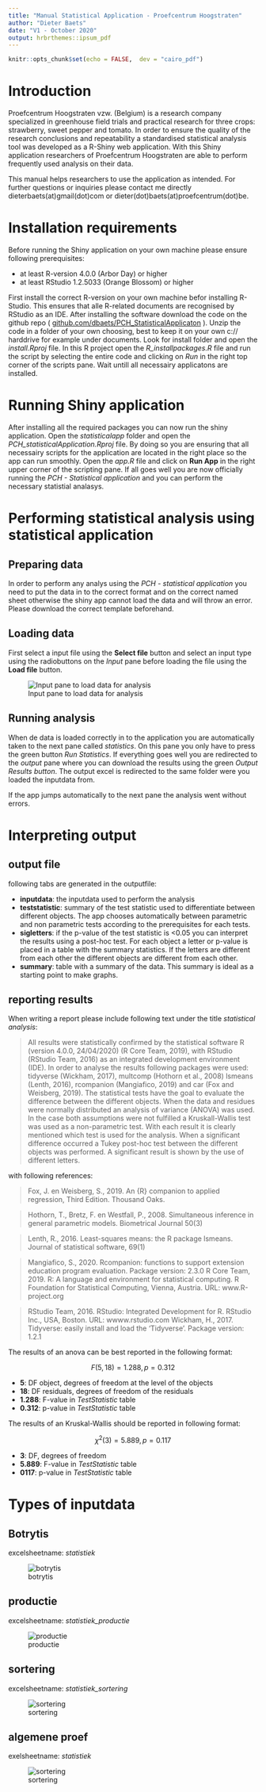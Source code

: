 ```yaml
---
title: "Manual Statistical Application - Proefcentrum Hoogstraten"
author: "Dieter Baets"
date: "V1 - October 2020"
output: hrbrthemes::ipsum_pdf
---
```


```r
knitr::opts_chunk$set(echo = FALSE,  dev = "cairo_pdf")
```

# Introduction

Proefcentrum Hoogstraten vzw. (Belgium) is a research company specialized in greenhouse field trials and practical research for three crops: strawberry, sweet pepper and tomato. In order to ensure the quality of the research conclusions and repeatability a standardised statistical analysis tool was developed as a R-Shiny web application. With this Shiny application researchers of Proefcentrum Hoogstraten are able to perform frequently used analysis on their data. 

This manual helps researchers to use the application as intended. For further questions or inquiries please contact me directly dieterbaets(at)gmail(dot)com or dieter(dot)baets(at)proefcentrum(dot)be.


# Installation requirements
Before running the Shiny application on your own machine please ensure following prerequisites:

* at least R-version 4.0.0 (Arbor Day) or higher
* at least RStudio 1.2.5033 (Orange Blossom) or higher

First install the correct R-version on your own machine befor installing R-Studio. This ensures that alle R-related documents are recognised by RStudio as an IDE. After installing the software download the code on the github repo ( [github.com/dbaets/PCH_StatisticalApplicaton](https://github.com/dbaets/PCH_StatisticalApplication) ). Unzip the code in a folder of your own choosing, best to keep it on your own c:// harddrive for example under documents.
Look for install folder and open the *install.Rproj* file. In this R project open the *R_installpackages.R* file and run the script by selecting the entire code and clicking on *Run* in the right top corner of the scripts pane. Wait untill all necessairy applicatons are installed.


# Running Shiny application
After installing all the required packages you can now run the shiny application. Open the *statisticalapp* folder and open the *PCH_statisticalApplication.Rproj* file. By doing so you are ensuring that all necessairy scripts for the application are located in the right place so the app can run smoothly. Open the *app.R* file and click on **Run App** in the right upper corner of the scripting pane. If all goes well you are now officially running the *PCH - Statistical application* and you can perform the necessary statistial analasys.


# Performing statistical analysis using statistical application
## Preparing data
In order to perform any analys using the *PCH - statistical application* you need to put the data in to the correct format and on the correct named sheet otherwise the shiny app cannot load the data and will throw an error. Please download the correct template beforehand.

## Loading data
First select a input file using the **Select file** button and select an input type using the radiobuttons on the *Input* pane before loading the file using the **Load file** button.

![Input pane to load data for analysis](figs/inputpane.png)

## Running analysis
When de data is loaded correctly in to the application you are automatically taken to the next pane called *statistics*.
On this pane you only have to press the green button *Run Statistics*.
If everything goes well you are redirected to the *output* pane where you can download the results using the green *Output Results button*.
The output excel is redirected to the same folder were you loaded the inputdata from.

If the app jumps automatically to the next pane the analysis went without errors.


# Interpreting output
## output file
following tabs are generated in the outputfile:

* **inputdata**: the inputdata used to perform the analysis
* **teststatistic**: summary of the test statistic used to differentiate between different objects. The app chooses automatically between parametric and non parametric tests according to the prerequisites for each tests.
* **sigletters**: if the p-value of the test statistic is <0.05 you can interpret the results using a post-hoc test. For each object a letter or p-value is placed in a table with the summary statistics. If the letters are different from each other the different objects are different from each other.
* **summary**: table with a summary of the data. This summary is ideal as a starting point to make graphs.

## reporting results

When writing a report please include following text under the title *statistical analysis*:

> All results were statistically confirmed by the statistical software R (version 4.0.0, 24/04/2020) (R Core Team, 2019), with RStudio (RStudio Team, 2016) as an integrated development environment (IDE). In order to analyse the results following packages were used: tidyverse (Wickham, 2017), multcomp (Hothorn et al., 2008) lsmeans (Lenth, 2016), rcompanion (Mangiafico, 2019) and car (Fox and Weisberg, 2019). The statistical tests have the goal to evaluate the difference between the different objects. When the data and residues were normally distributed an analysis of variance (ANOVA) was used. In the case both assumptions were not fulfilled a Kruskall-Wallis test was used as a non-parametric test. With each result it is clearly mentioned which test is used for the analysis. When a significant difference occurred a Tukey post-hoc test between the different objects was performed. A significant result is shown by the use of different letters.

with following references:

> Fox, J. en Weisberg, S., 2019. An {R} companion to applied regression, Third Edition. Thousand Oaks.

> Hothorn, T., Bretz, F. en Westfall, P., 2008. Simultaneous inference in general parametric models. Biometrical Journal 50(3)

> Lenth, R., 2016. Least-squares means: the R package lsmeans. Journal of statistical software, 69(1)

> Mangiafico, S., 2020. Rcompanion: functions to support extension education program evaluation. Package version: 2.3.0
> R Core Team, 2019. R: A language and environment for statistical computing. R Foundation for Statistical Computing, Vienna, Austria. URL: www.R-project.org

> RStudio Team, 2016. RStudio: Integrated Development for R. RStudio Inc., USA, Boston. URL: wwww.rstudio.com
Wickham, H., 2017. Tidyverse: easily install and load the ‘Tidyverse’. Package version: 1.2.1

The results of an anova can be best reported in the following format:

$$F(5,18)=1.288, p=0.312$$

* **5**: DF object, degrees of freedom at the level of the objects
* **18**: DF residuals, degrees of freedom of the residuals
* **1.288**: F-value in *TestStatistic* table
* **0.312**: p-value in *TestStatistic* table

The results of an Kruskal-Wallis should be reported in following format:

$$\chi^2(3)=5.889, p=0.117$$

* **3**: DF, degrees of freedom
* **5.889**: F-value in *TestStatistic* table
* **0117**: p-value in *TestStatistic* table

# Types of inputdata

## Botrytis

excelsheetname: *statistiek*

![botrytis](figs/input_botrytis.png)

## productie

excelsheetname: *statistiek_productie*

![productie](figs/input_productie.png)

## sortering

excelsheetname: *statistiek_sortering*

![sortering](figs/input_sortering.png)


## algemene proef

exelsheetname: *statistiek*

![sortering](figs/input_generaltrial.png)

